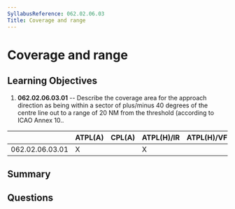 ```yaml
---
SyllabusReference: 062.02.06.03
Title: Coverage and range
---
```


# Coverage and range

## Learning Objectives

1. **062.02.06.03.01** -- Describe the coverage area for the approach direction
   as being within a sector of plus/minus 40 degrees of the centre line out to a
   range of 20 NM from the threshold (according to ICAO Annex 10..

|                 | ATPL(A) | CPL(A) | ATPL(H)/IR | ATPL(H)/VFR | CPL(H) | IR  | CBIR(A) |
| --------------- | ------- | ------ | ---------- | ----------- | ------ | --- | ------- |
| 062.02.06.03.01 | X       |        | X          |             |        | X   |         |

## Summary

## Questions
